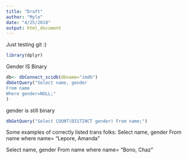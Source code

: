 ```yaml
---
title: "Draft"
author: "Mylo"
date: "4/25/2018"
output: html_document
---
```


Just testing git :)
```r
library(dplyr)
```

Gender IS Binary 
```r
db<- dbConnect_scidb(dbname="imdb")
dbGetQuery("Select name, gender 
From name
Where gender=NULL;"
)
```

gender is still binary 
```r
dbGetQuery("Select COUNT(DISTINCT gender) From name;")
```

Some examples of correctly listed trans folks: 
Select name, gender
From name
where name= "Lepore, Amanda"

Select name, gender
From name
where name= "Bono, Chaz"


